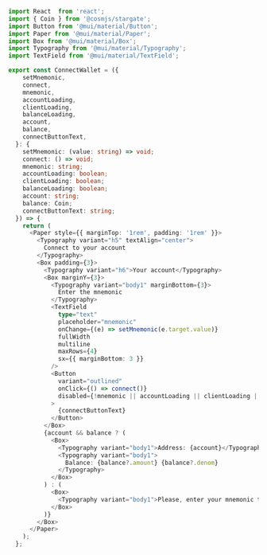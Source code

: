 ```ts copy filename="FormattedWalletConnectCode.tsx"
import React  from 'react';
import { Coin } from '@cosmjs/stargate';
import Button from '@mui/material/Button';
import Paper from '@mui/material/Paper';
import Box from '@mui/material/Box';
import Typography from '@mui/material/Typography';
import TextField from '@mui/material/TextField';

export const ConnectWallet = ({
    setMnemonic,
    connect,
    mnemonic,
    accountLoading,
    clientLoading,
    balanceLoading,
    account,
    balance,
    connectButtonText,
  }: {
    setMnemonic: (value: string) => void;
    connect: () => void;
    mnemonic: string;
    accountLoading: boolean;
    clientLoading: boolean;
    balanceLoading: boolean;
    account: string;
    balance: Coin;
    connectButtonText: string;
  }) => {
    return (
      <Paper style={{ marginTop: '1rem', padding: '1rem' }}>
        <Typography variant="h5" textAlign="center">
          Connect to your account
        </Typography>
        <Box padding={3}>
          <Typography variant="h6">Your account</Typography>
          <Box marginY={3}>
            <Typography variant="body1" marginBottom={3}>
              Enter the mnemonic
            </Typography>
            <TextField
              type="text"
              placeholder="mnemonic"
              onChange={(e) => setMnemonic(e.target.value)}
              fullWidth
              multiline
              maxRows={4}
              sx={{ marginBottom: 3 }}
            />
            <Button
              variant="outlined"
              onClick={() => connect()}
              disabled={!mnemonic || accountLoading || clientLoading || balanceLoading}
            >
              {connectButtonText}
            </Button>
          </Box>
          {account && balance ? (
            <Box>
              <Typography variant="body1">Address: {account}</Typography>
              <Typography variant="body1">
                Balance: {balance?.amount} {balance?.denom}
              </Typography>
            </Box>
          ) : (
            <Box>
              <Typography variant="body1">Please, enter your mnemonic to receive your account information</Typography>
            </Box>
          )}
        </Box>
      </Paper>
    );
  };
```